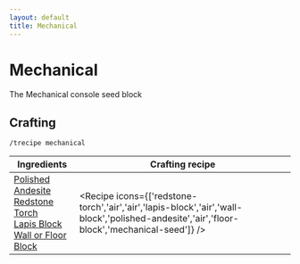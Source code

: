 ```yaml
---
layout: default
title: Mechanical
---
```



Mechanical
===================

The Mechanical console seed block 

## Crafting

`/trecipe mechanical`

| Ingredients | Crafting recipe |
| ----------- | --------------- |
| [Polished Andesite](https://minecraft.wiki/w/Polished_Andesite)<br/>[Redstone Torch](https://minecraft.wiki/w/Redstone_Torch)<br/>[Lapis Block](https://minecraft.wiki/w/Lapis_Block)<br/>[Wall or Floor Block](/walls) | <Recipe icons={['redstone-torch','air','air','lapis-block','air','wall-block','polished-andesite','air','floor-block','mechanical-seed']} /> |

